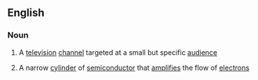 ==English==

===Noun===
{{en-noun}}

# A [[television]] [[channel]] targeted at a small but specific [[audience]]
# {{label|en|physics}} A narrow [[cylinder]] of [[semiconductor]] that [[amplify|amplifies]] the flow of [[electron]]s